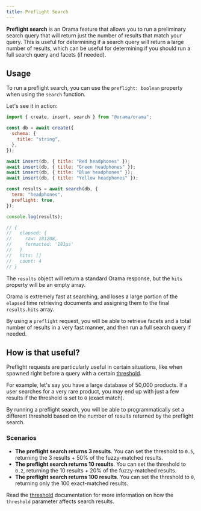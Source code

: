 ```yaml
---
title: Preflight Search
---
```


**Preflight search** is an Orama feature that allows you to run a preliminary search query that will return just the number of results that match your query. This is useful for determining if a search query will return a large number of results, which can be useful for determining if you should run a full search query and facets (if needed).

## Usage

To run a preflight search, you can use the `preflight: boolean` property when using the `search` function.

Let's see it in action:

```javascript
import { create, insert, search } from "@orama/orama";

const db = await create({
  schema: {
    title: "string",
  },
});

await insert(db, { title: "Red headphones" });
await insert(db, { title: "Green headphones" });
await insert(db, { title: "Blue headphones" });
await insert(db, { title: "Yellow headphones" });

const results = await search(db, {
  term: "headphones",
  preflight: true,
});

console.log(results);

// {
//   elapsed: {
//     raw: 181208,
//     formatted: '181μs'
//   }
//   hits: []
//   count: 4
// }
```

The `results` object will return a standard Orama response, but the `hits` property will be an empty array.

Orama is extremely fast at searching, and loses a large portion of the `elapsed` time retrieving documents and assigning them to the final `results.hits` array.

By using a `preflight` request, you will be able to retrieve facets and a total number of results in a very fast manner, and then run a full search query if needed.

## How is that useful?

Preflight requests are particularly useful in certain situations, like when spawned right before a query with a certain [threshold](/open-source/usage/search/threshold).

For example, let's say you have a large database of 50,000 products. If a user searches for a very rare product, you may end up with just a few results if the threshold is set to `0` (exact match).

By running a preflight search, you will be able to programmatically set a different threshold based on the number of results returned by the preflight search.

### Scenarios

- **The preflight search returns 3 results**. You can set the threshold to `0.5`, returning the 3 results + 50% of the fuzzy-matched results.
- **The preflight search returns 10 results**. You can set the threshold to `0.2`, returning the 10 results + 20% of the fuzzy-matched results.
- **The preflight search returns 100 results**. You can set the threshold to `0`, returning only the 100 exact-matched results.

Read the [threshold](/open-source/usage/search/threshold) documentation for more information on how the `threshold` parameter affects search results.
